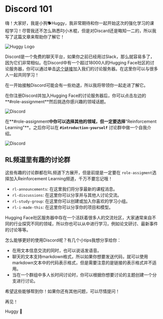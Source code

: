# Discord 101

嗨！大家好，我是小狗🐕Huggy，我非常期待和你一起开始这次的强化学习的课程学习！尽管我还不怎么熟悉叼小木棍，但是对Discard还是略知一二的，所以我写了这篇文章来帮助你了解它！

<img src="https://huggingface.co/datasets/huggingface-deep-rl-course/course-images/resolve/main/en/unit0/huggy-logo.jpg" alt="Huggy Logo"/>

Discord是一个免费的聊天平台，如果你之前已经用过Slack，那么就容易多了，因为它们非常相似。在Discord中有一个超过18000人的Hugging Face社区的讨论服务器，你可以通过单击<a href="https://discord.gg/ydHrjt3WP5">这个链接</a>加入我们的讨论服务器。在这里你可以与很多人一起共同学习！

在一开始接触Discord可能会有一些劝退，所以我将带领你一起走进了解它。

在你注册Discord并加入Hugging Face的讨论服务器后，你可以点击左边的**#role-assignment**然后挑选你感兴趣的领域话题。

<img src="https://huggingface.co/datasets/huggingface-deep-rl-course/course-images/resolve/main/en/unit0/discord1.jpg" alt="Discord"/>

在**#role-assignment**中你可以选择其他的领域，但一定要选择**"Reinforcement Learning"**。之后你可以在 **`#introduction-yourself`** 讨论群中做一个自我介绍。

<img src="https://huggingface.co/datasets/huggingface-deep-rl-course/course-images/resolve/main/en/unit0/discord2.jpg" alt="Discord"/>

## RL频道里有趣的讨论群

这些有趣的讨论群都在RL频道下方展开，但是前提是一定要在 `role-assigment`选择加入Reinforcement Learning频道，千万不要忘记哦！

- `rl-announcements`: 在这里我们将分享最新的课程消息。
- `rl-discussions`: 在这里你可以分享并与其他人讨论交流。
- `rl-study-group`: 在这里你可以创建或加入你喜欢的学习小组。
- `rl-i-made-this`: 在这里你可以分享你的项目和模型。

Hugging Face社区服务器中存在一个活跃着很多人的交流社区，大家通常来自不同的行业探究不同的领域，所以你也可以从中进行学习，例如论文研讨、最新事件的讨论等等。

怎么能够更好的使用Discord呢？有几个小tips我想分享给你：

- 在用文本信息交流的同时，也可以说话发语音。
- 聊天的文本支持markdown格式，所以如果你想要发送代码，就可以使用markdown文本中的代码表示格式，但是需要注意的是链接的表示格式并不适用。
- 当在一个群组中多人长时间讨论时，你可以根据你想要讨论的主题创建一个分支进行讨论。

希望这些能够帮到你！如果你还有其他问题，可以尽情提问！

再见！

Huggy 🐶